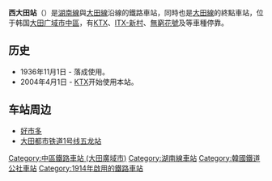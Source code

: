 {{NoteTA |G1=Transport |G2=Railway}}
{{Infobox station
|livery     = {{韓國鐵道路線色|KR}}
|name       = 西大田站
|eng_name   = Seodaejeon
|other_name = 
|image      = Seodaejeon Station.jpg
|caption    = 
|hangul     = 서대전역
|hanja      = 西大田驛
|rr         = Seodaejeon-yeok
|mr         = Sŏdaejŏn-yŏk
|operator   = [[韓國鐵道公社|韓國鐵道公社]]
|lines      = {{ubl|[[湖南線|湖南線]]|[[大田線|大田線]]}}
|address    = {{KOR}}[[大田广域市|大田广域市]][[中区_(大田广域市)|中區]]五柳路23
|structure  = 地面車站
|platform   = [[混合式月台|混合式月台]]
|opened     = 1936年11月1日
|closed     = 
|passengers = 平均每日6,766人次
|pass_year  = 2020年
|adjacent   = {{Adjacent stations|system1=韓國鐵道公社
|line1=湖南線|left1=大田操車場|right1=佳水院|note-left1=5.7km|note-right1=6.1km
|line2=大田線|left2=大田|note-left2=5.7km
|line3=湖南線|type3=KTX|left3=五松|right3=雞龍|note-left3=33.0km|note-right3=19.7km
|line4=湖南線|type4=DITX|left4=鳥致院|right4=雞龍|note-left4=32.3km|note-right4=19.7km
|line5=湖南線|type5=無窮花|left5=新滩津|right5=雞龍|note-left5=15.4km|note-right5=19.7km
|line6=全羅線|type6=DITX|left6=天安|right6=雞龍|to-left6=龙山|note-left6=65.0km|note-right6=19.7km
|line7=s-train|left7=天安|right7=益山|to-left7=龙山|to-right7=麗水世博會|note-left7=65.0km|note-mid7=(南道海洋列車)|note-right7=82.2km
}}
}}

'''西大田站'''（{{kor|諺=서대전역|漢=西大田驛|羅=seo Daejeon yeok|f=y}}）是[[湖南線|湖南線]]與[[大田線|大田線]]沿線的鐵路車站，同時也是[[大田線|大田線]]的終點車站，位于韩国[[大田广域市|大田广域市]][[中区_(大田广域市)|中區]]{{Link-ko|五柳洞 (大田)|오류동 (대전)|五柳洞}}，有[[韓國高速鐵道|KTX]]、[[ITX-新村|ITX-新村]]、[[無窮花號|無窮花號]]及{{Link-ko|南道海洋列車|남도해양열차}}等車種停靠。

== 历史 ==
*1936年11月1日 - 落成使用。
*2004年4月1日 - [[韓國高速鐵道|KTX]]开始使用本站。

== 车站周边 ==
*[[好市多|好市多]]
*[[大田都市铁道1号线|大田都市铁道1号线]][[五龙站|五龙站]]

{{Template group
|title = 韓國鐵路軌道相關導航模板
|list =
{{湖南线}}
{{大田线}}
{{韩国高速铁道}}
{{ITX}}
{{无穷花号}}
{{南道海洋观光列车}}
}}
[[Category:中區鐵路車站_(大田廣域市)|Category:中區鐵路車站 (大田廣域市)]]
[[Category:湖南線車站|Category:湖南線車站]]
[[Category:韓國鐵道公社車站|Category:韓國鐵道公社車站]]
[[Category:1914年啟用的鐵路車站|Category:1914年啟用的鐵路車站]]